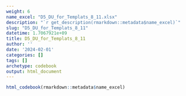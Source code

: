 ```yaml
---
weight: 6
name_excel: "D5_DU_for_Templats_8_11.xlsx"
description: "`r get_description(rmarkdown::metadata$name_excel)`"
slug: "D5_DU_for_Templats_8_11"
datetime: 1.7067921e+09
title: D5_DU_for_Templats_8_11
author: ''
date: '2024-02-01'
categories: []
tags: []
archetype: codebook
output: html_document
---
```


```r
html_codebook(rmarkdown::metadata$name_excel)
```
